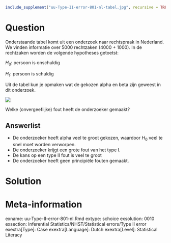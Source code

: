 ```r
include_supplement("uu-Type-II-error-801-nl-tabel.jpg", recursive = TRUE)
```



Question
========
Onderstaande tabel komt uit een onderzoek naar rechtspraak in Nederland. We vinden informatie over 5000 rechtzaken (4000 + 1000). 
In de rechtzaken worden de volgende hypotheses getoetst:

$H_0$: persoon is onschuldig

$H_1$: persoon is schuldig

Uit de tabel kun je opmaken wat de gekozen alpha en beta zijn geweest in dit onderzoek.

![](uu-Type-II-error-801-nl-tabel.jpg)

Welke (onvergeeflijke) fout heeft de onderzoeker gemaakt?


  
Answerlist
----------
* De onderzoeker heeft alpha veel te groot gekozen, waardoor $H_0$ veel te snel moet worden verworpen.
* De onderzoeker krijgt een grote fout van het type I.
* De kans op een type II fout is veel te groot
* De onderzoeker heeft geen principiële fouten gemaakt.




Solution
========
  


Meta-information
================
exname: uu-Type-II-error-801-nl.Rmd
extype: schoice
exsolution: 0010
exsection: Inferential Statistics/NHST/Statistical errors/Type II error
exextra[Type]: Case
exextra[Language]: Dutch
exextra[Level]: Statistical Literacy
